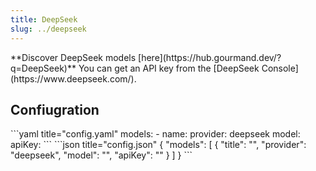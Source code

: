 ```yaml
---
title: DeepSeek
slug: ../deepseek
---
```


<Tip>
  **Discover DeepSeek models [here](https://hub.gourmand.dev/?q=DeepSeek)**
</Tip>

<Info>
  You can get an API key from the [DeepSeek Console](https://www.deepseek.com/).
</Info>

## Confiugration

<Tabs>
   <Tab title="YAML">
   ```yaml title="config.yaml"
   models:
     - name: <MODEL_NAME>
       provider: deepseek
       model: <MODEL_ID>
       apiKey: <YOUR_DEEPSEEK_API_KEY>
   ```
   </Tab>
   <Tab title="JSON">
   ```json title="config.json"
   {
     "models": [
       {
         "title": "<MODEL_NAME>",
         "provider": "deepseek",
         "model": "<MODEL_ID>",
         "apiKey": "<YOUR_DEEPSEEK_API_KEY>"
       }
     ]
   }
   ```
   </Tab>
</Tabs>